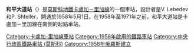 {{unreferenced|time=2018-02-25T01:04:21+00:00}}
{{Infobox station 
|name          = 和平大道
|native_name   = Проспект Мира
|native_name_lang=ru
|type          = [[莫斯科地鐵|莫斯科地鐵]]車站
|image         = ProspmiraKRL-mm.jpg
|image_size    = 
|image_caption =
|address       = [[中央行政區_(莫斯科)|中央行政區]][[梅先涅区|梅先涅区]]
|borough       = [[莫斯科|莫斯科]]
|country       = [[俄羅斯|俄羅斯]]
|coordinates   = {{coord|55.7812|37.6318|display=inline,title}}
|line          = {{MOSMETRO-bull|6|text=1}}
|other         = '''[[無軌電車|無軌電車]]'''：9、48<br />'''[[有軌電車|電車]]'''：7
|structure     = {{link-en|外掛樑車站|Pylon station}}
|platform      = 1個[[島式月台|島式月台]]
|depth         = {{convert|50|m}}
|levels        = 1層
|tracks        = 2條
|parking       = 無
|opened        = {{start date and age|df=yes|1958|05|01}}
|closed        = 
|rebuilt       = 
|ADA           = 
|code          = 093
|owned         = 莫斯科
|zone          = 
|former        = 植物園（1958－1966）
|passengers    = 
|pass_year     = 
|pass_percent  = 
|pass_system   = 
|mpassengers   = 
|services      = 
|map_type      = Central Moscow
|AlternativeMap= Central Moscow grayscale.png
|map_overlay   = Central Moscow metro lines.svg
|map_caption   = 
|route_map     = 
|map_state     = collapsed
}}
'''和平大道站'''（{{lang-rus|Проспект Мира|Prospekt Mira}}）是[[莫斯科地鐵|莫斯科地鐵]][[卡盧加－里加線|卡盧加－里加線]]的一個車站，設計者是V. Lebedev和P. Shteller，開通於1958年5月1日。在1958年至1971年之前，和平大道站是卡盧加－里加線在南側的起點車站。

{{卡盧加－里加線}}
[[Category:卡盧加-里加線車站|Category:卡盧加-里加線車站]]
[[Category:1958年啟用的鐵路車站|Category:1958年啟用的鐵路車站]]
[[Category:中央行政區鐵路車站_(莫斯科)|Category:中央行政區鐵路車站 (莫斯科)]]
[[Category:1958年俄羅斯建立|Category:1958年俄羅斯建立]]